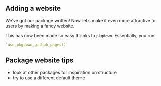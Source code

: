 ## Adding a website

We've got our package written! Now let's make it even more attractive to users by making a fancy website.

This has now been made so easy thanks to `pkgdown`. Essentially, you run:

```r
`use_pkgdown_github_pages()`
```

## Package website tips

- look at other packages for inspiration on structure
- try to use a different default theme
